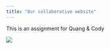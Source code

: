 ```yaml
---
title: "Our collaborative website"
---
```


This is an assignment for Quang & Cody

![](images/istockphoto-1204331594-612x612.jpg)
